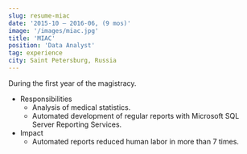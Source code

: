 ```yaml
---
slug: resume-miac
date: '2015-10 – 2016-06, (9 mos)'
image: '/images/miac.jpg'
title: 'MIAC'
position: 'Data Analyst'
tag: experience
city: Saint Petersburg, Russia
---
```

During the first year of the magistracy.
* Responsibilities
    * Analysis of medical statistics.
    * Automated development of regular reports with Microsoft SQL Server Reporting Services.
* Impact
    * Automated reports reduced human labor in more than 7 times.